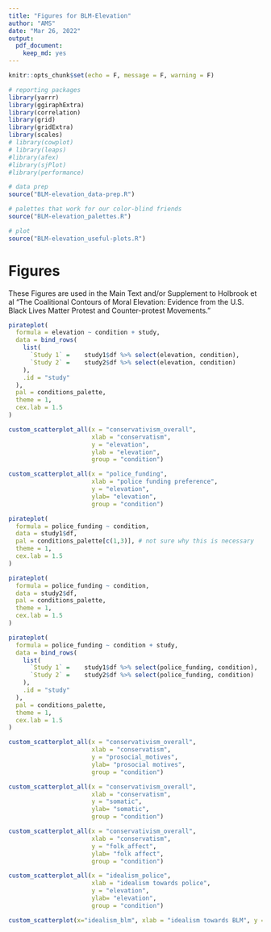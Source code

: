 ```yaml
---
title: "Figures for BLM-Elevation"
author: "AMS"
date: "Mar 26, 2022"
output: 
  pdf_document:
    keep_md: yes
---
```


```r
knitr::opts_chunk$set(echo = F, message = F, warning = F)

# reporting packages
library(yarrr)
library(ggiraphExtra)
library(correlation)
library(grid)
library(gridExtra)
library(scales)
# library(cowplot)
# library(leaps)
#library(afex)
#library(sjPlot)
#library(performance)

# data prep 
source("BLM-elevation_data-prep.R")

# palettes that work for our color-blind friends
source("BLM-elevation_palettes.R")

# plot
source("BLM-elevation_useful-plots.R")

```

# Figures

These Figures are used in the Main Text and/or Supplement to Holbrook et al "The Coalitional Contours of Moral Elevation: Evidence from the U.S. Black Lives Matter Protest and Counter-protest Movements."

```r
pirateplot(
  formula = elevation ~ condition + study,
  data = bind_rows(
    list(
      `Study 1` =    study1$df %>% select(elevation, condition),
      `Study 2` =    study2$df %>% select(elevation, condition)
    ),
    .id = "study"
  ),
  pal = conditions_palette, 
  theme = 1,
  cex.lab = 1.5
) 
```

```r
custom_scatterplot_all(x = "conservativism_overall",
                       xlab = "conservatism",
                       y = "elevation",
                       ylab = "elevation",
                       group = "condition")

```

```r
custom_scatterplot_all(x = "police_funding",
                       xlab = "police funding preference",
                       y = "elevation",
                       ylab= "elevation",
                       group = "condition")

```

```r
pirateplot(
  formula = police_funding ~ condition,
  data = study1$df,
  pal = conditions_palette[c(1,3)], # not sure why this is necessary
  theme = 1,
  cex.lab = 1.5
) 

```

```r
pirateplot(
  formula = police_funding ~ condition,
  data = study2$df,
  pal = conditions_palette,
  theme = 1,
  cex.lab = 1.5
) 

```

```r
pirateplot(
  formula = police_funding ~ condition + study,
  data = bind_rows(
    list(
      `Study 1` =    study1$df %>% select(police_funding, condition),
      `Study 2` =    study2$df %>% select(police_funding, condition)
    ),
    .id = "study"
  ),
  pal = conditions_palette, 
  theme = 1,
  cex.lab = 1.5
) 
```

```r
custom_scatterplot_all(x = "conservativism_overall",
                       xlab = "conservatism",
                       y = "prosocial_motives",
                       ylab= "prosocial motives",
                       group = "condition")

```

```r
custom_scatterplot_all(x = "conservativism_overall",
                       xlab = "conservatism",
                       y = "somatic",
                       ylab= "somatic",
                       group = "condition")

```

```r
custom_scatterplot_all(x = "conservativism_overall",
                       xlab = "conservatism",
                       y = "folk_affect",
                       ylab= "folk affect",
                       group = "condition")

```

```r
custom_scatterplot_all(x = "idealism_police",
                       xlab = "idealism towards police",
                       y = "elevation",
                       ylab= "elevation",
                       group = "condition")

```

```r
custom_scatterplot(x="idealism_blm", xlab = "idealism towards BLM", y = "elevation", ylab = "elevation")
```
